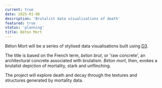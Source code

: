 ```yaml
---
current: true
date: 2025-01-06
description: 'Brutalist data visualisations of death'
featured: true
status: 'planning'
title: Béton Mort
---
```


Béton Mort will be a series of stylised data visualisations built using [D3](https://d3js.org).

The title is based on the French term, _béton brut_, or 'raw concrete', an architectural concrete associated with brutalism. _Béton mort_, then, evokes a brutalist depiction of mortality, stark and unflinching.

The project will explore death and decay through the textures and structures generated by mortality data.
